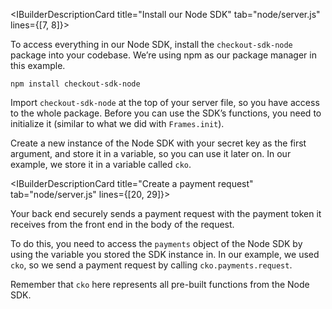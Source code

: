 <IBuilderDescriptionCard title="Install our Node SDK" tab="node/server.js" lines={[7, 8]}>

To access everything in our Node SDK, install the `checkout-sdk-node` package into your codebase. We’re using <ExternalLink href="https://www.npmjs.com/package/frames-react" >npm</ExternalLink> as our package manager in this example.

`npm install checkout-sdk-node`


</IBuilderDescriptionCard>
<IBuilderDescriptionCard title="Import our Node SDK into your server file" tab="node/server.js" lines={[7, 8]}>

Import `checkout-sdk-node` at the top of your server file, so you have access to the whole package. Before you can use the SDK’s functions, you need to initialize it (similar to what we did with `Frames.init`). 

Create a new instance of the Node SDK with your secret key as the first argument, and store it in a variable, so you can use it later on. In our example, we store it in a variable called `cko`.


</IBuilderDescriptionCard>

<IBuilderDescriptionCard title="Create a payment request" tab="node/server.js" lines={[20, 29]}>

Your back end securely sends a payment request with the payment token it receives from the front end in the body of the request.

To do this, you need to access the `payments` object of the Node SDK by using the variable you stored the SDK instance in. In our example, we used `cko`, so we send a payment request by calling `cko.payments.request`. 

<TipBox variant="tip">

Remember that `cko` here represents all pre-built functions from the Node SDK.

</TipBox>

</IBuilderDescriptionCard>
